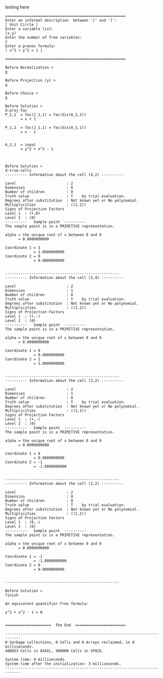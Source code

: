 
testing here

``` qepcad-sample
=======================================================
Enter an informal description  between '[' and ']':
[ Unit Circle ]
Enter a variable list:
(x,y)
Enter the number of free variables:
2
Enter a prenex formula:
[ x^2 + y^2 = 1 ].

=======================================================

Before Normalization >
g

Before Projection (y) >
g

Before Choice >
g

Before Solution >
d-proj-fac
P_1,1  = fac(J_1,1) = fac(dis(A_2,1))
       = x + 1

P_1,2  = fac(J_1,1) = fac(dis(A_2,1))
       = x - 1


A_2,1  = input
       = y^2 + x^2 - 1



Before Solution >
d-true-cells
---------- Information about the cell (4,2) ----------

Level                       : 2
Dimension                   : 0
Number of children          : 0
Truth value                 : T    by trial evaluation.
Degrees after substitution  : Not known yet or No polynomial.
Multiplicities              : ((1,2))
Signs of Projection Factors
Level 1  : (+,0)
Level 2  : (0)
----------   Sample point  ----------
The sample point is in a PRIMITIVE representation.

alpha = the unique root of x between 0 and 0
      = 0.0000000000

Coordinate 1 = 1
             = 1.0000000000
Coordinate 2 = 0
             = 0.0000000000


----------------------------------------------------
---------- Information about the cell (3,4) ----------

Level                       : 2
Dimension                   : 1
Number of children          : 0
Truth value                 : T    by trial evaluation.
Degrees after substitution  : Not known yet or No polynomial.
Multiplicities              : ((1,1))
Signs of Projection Factors
Level 1  : (+,-)
Level 2  : (0)
----------   Sample point  ----------
The sample point is in a PRIMITIVE representation.

alpha = the unique root of x between 0 and 0
      = 0.0000000000

Coordinate 1 = 0
             = 0.0000000000
Coordinate 2 = 1
             = 1.0000000000


----------------------------------------------------
---------- Information about the cell (3,2) ----------

Level                       : 2
Dimension                   : 1
Number of children          : 0
Truth value                 : T    by trial evaluation.
Degrees after substitution  : Not known yet or No polynomial.
Multiplicities              : ((1,1))
Signs of Projection Factors
Level 1  : (+,-)
Level 2  : (0)
----------   Sample point  ----------
The sample point is in a PRIMITIVE representation.

alpha = the unique root of x between 0 and 0
      = 0.0000000000

Coordinate 1 = 0
             = 0.0000000000
Coordinate 2 = -1
             = -1.0000000000


----------------------------------------------------
---------- Information about the cell (2,2) ----------

Level                       : 2
Dimension                   : 0
Number of children          : 0
Truth value                 : T    by trial evaluation.
Degrees after substitution  : Not known yet or No polynomial.
Multiplicities              : ((1,2))
Signs of Projection Factors
Level 1  : (0,-)
Level 2  : (0)
----------   Sample point  ----------
The sample point is in a PRIMITIVE representation.

alpha = the unique root of x between 0 and 0
      = 0.0000000000

Coordinate 1 = -1
             = -1.0000000000
Coordinate 2 = 0
             = 0.0000000000


----------------------------------------------------

Before Solution >
finish

An equivalent quantifier-free formula:

y^2 + x^2 - 1 = 0


=====================  The End  =======================

-----------------------------------------------------------------------------
0 Garbage collections, 0 Cells and 0 Arrays reclaimed, in 0 milliseconds.
488853 Cells in AVAIL, 500000 Cells in SPACE.

System time: 9 milliseconds.
System time after the initialization: 3 milliseconds.
-----------------------------------------------------------------------------
```
